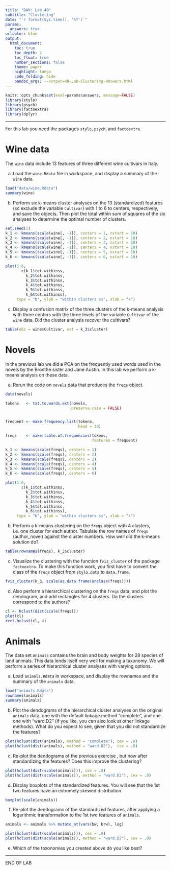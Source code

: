 ---
title: "DAV: Lab 4B"
subtitle: "Clustering"
date: "`r format(Sys.time(), '%Y')`"
params:
  answers: true
urlcolor: blue
output: 
  html_document:
    toc: true
    toc_depth: 2
    toc_float: true
    number_sections: false
    theme: paper
    highlight: tango
    code_folding: hide
    pandoc_args: --output=4B-Lab-Clustering-answers.html
---


```{r message = FALSE}
knitr::opts_chunk$set(eval=params$answers, message=FALSE)
library(stylo)
library(psych)
library(factoextra)
library(dplyr)
```

---


For this lab you need the packages `stylo`, `psych`, and `factoextra`.

# Wine data

The `wine` data include 13 features of three different wine cultivars in Italy. 

a. Load the `wine.Rdata` file in workspace, and display a summary of the `wine` data.

```{r}
load("data/wine.Rdata")
summary(wine)
```


b. Perform six k-means cluster analyses on the 13 (standardized) features (so exclude the variable `Cultivar`) with 1 to 6 to centers, respectively, and save the objects. Then plot the total within sum of squares of the six analyses to determine the optimal number of clusters.

```{r}
set.seed(1)
k_1 <- kmeans(scale(wine[, -1]), centers = 1, nstart = 10)
k_2 <- kmeans(scale(wine[, -1]), centers = 2, nstart = 10)
k_3 <- kmeans(scale(wine[, -1]), centers = 3, nstart = 10)
k_4 <- kmeans(scale(wine[, -1]), centers = 4, nstart = 10)
k_5 <- kmeans(scale(wine[, -1]), centers = 5, nstart = 10)
k_6 <- kmeans(scale(wine[, -1]), centers = 6, nstart = 10)

plot(1:6,  
       c(k_1$tot.withinss,
         k_2$tot.withinss, 
         k_3$tot.withinss, 
         k_4$tot.withinss, 
         k_5$tot.withinss, 
         k_6$tot.withinss),
     type = "b", ylab = "within clusters ss", xlab = "k")
```

c. Display a confusion matrix of the three clusters of the k-means analysis with three centers with the three levels of the variable `Cultivar` of the `wine` data. Did the cluster analysis recover the cultivars?


```{r}
table(obs = wine$Cultivar, est = k_3$cluster)
```


# Novels

In the previous lab we did a PCA on the frequently used  words used in the novels by the Bronthe sister and Jane Austin. In this lab we perform a k-means analysis on these data.

a. Rerun the code on `novels` data that produces the `freqs` object.   

```{r echo=F}
data(novels)

tokens   <- txt.to.words.ext(novels, 
                             preserve.case = FALSE)


frequent <- make.frequency.list(tokens, 
                                head = 10)

freqs    <- make.table.of.frequencies(tokens, 
                                      features = frequent)
```
```{r}
k_1 <- kmeans(scale(freqs), centers = 1)
k_2 <- kmeans(scale(freqs), centers = 2)
k_3 <- kmeans(scale(freqs), centers = 3)
k_4 <- kmeans(scale(freqs), centers = 4)
k_5 <- kmeans(scale(freqs), centers = 5)
k_6 <- kmeans(scale(freqs), centers = 6)

plot(1:6,  
       c(k_1$tot.withinss,
         k_2$tot.withinss, 
         k_3$tot.withinss, 
         k_4$tot.withinss, 
         k_5$tot.withinss, 
         k_6$tot.withinss),
     type = "b", ylab = "within clusters ss", xlab = "k")
```


b. Perform a k-means clustering on the `freqs` object with 4 clusters, i.e. one cluster for each author. Tabulate the row names of `freqs` (author_novel) against the cluster numbers. How well did the k-means solution do?

```{r}
table(rownames(freqs), k_3$cluster)
```

c. Visualize the clustering with the function `fviz_cluster` of the package `factoextra`. To make this function work, you first have to convert the class of the `freqs` object from `stylo.data` to `data.frame`. 

```{r}
fviz_cluster(k_3, scale(as.data.frame(unclass(freqs))))
```


d. Also perform a hierarchical clustering on the `freqs` data, and plot the dendogram, and add rectangles for 4 clusters. Do the clusters correspond to the authors?


```{r}
cl <- hclust(dist(scale(freqs)))
plot(cl)
rect.hclust(cl, 4)
```


# Animals

The data set `Animals` contains the brain and body weights for 28 species of land animals. This data lends itself very well for making a taxonomy. We will perform a series of hierarchical cluster analyses with varying options. 


a. Load  `animals.Rdata` in workspace, and display the rownames and the summary of the `animals` data.

```{r}
load("animals.Rdata")
rownames(animals)
summary(animals)
```

b. Plot the dendograms of the hierarchical cluster analyses on the original `animals` data, one with the default  linkage method "complete", and one one with "ward.D2" (if you like, you can also look at other linkage methods). What do you expect to see, given that you did not standardize the features?

```{r}
plot(hclust(dist(animals), method = "complete"), cex = .8)
plot(hclust(dist(animals), method = "ward.D2"),  cex = .8)
```



c. Re-plot the dendograms of the previous exercise , but now after standardizing the features? Does this improve the clustering?

```{r}
plot(hclust(dist(scale(animals))), cex = .8)
plot(hclust(dist(scale(animals)), method = "ward.D2"), cex = .8)
```

d. Display boxplots of the standardized features. You will see that the 1st two features have an extremely skewed distribution. 

```{r}
boxplot(scale(animals))
```

f. Re-plot the dendograms of the standardized features, after applying a logarithmic transformation to the 1st two features of `animals`. 

```{r}
animals <- animals %>% mutate_at(vars(bw, brw), log)

plot(hclust(dist(scale(animals))), cex = .8)
plot(hclust(dist(scale(animals)), method = "ward.D2"), cex = .8)
```

e. Which of the  taxonomies you created above do you like best?

---

END OF LAB


































